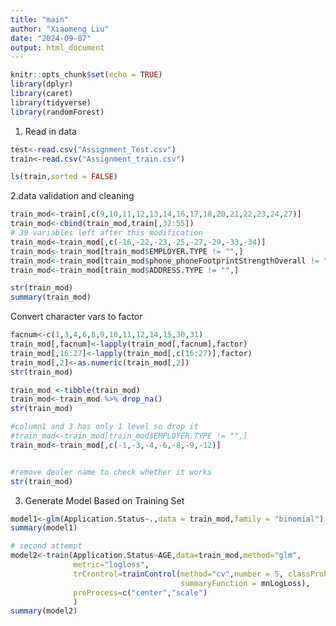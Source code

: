 ```yaml
---
title: "main"
author: "Xiaomeng Liu"
date: "2024-09-07"
output: html_document
---
```


```r
knitr::opts_chunk$set(echo = TRUE)
library(dplyr)
library(caret)
library(tidyverse)
library(randomForest)
```


1. Read in data
```r
test<-read.csv("Assignment_Test.csv")
train<-read.csv("Assignment_train.csv")
```

```r
ls(train,sorted = FALSE)
```

2.data validation and cleaning

```r
train_mod<-train[,c(9,10,11,12,13,14,16,17,18,20,21,22,23,24,27)]
train_mod<-cbind(train_mod,train[,32:55])
# 39 variables left after this modification
train_mod<-train_mod[,c(-16,-22,-23,-25,-27,-29,-33,-34)]
train_mod<-train_mod[train_mod$EMPLOYER.TYPE != "",]
train_mod<-train_mod[train_mod$phone_phoneFootprintStrengthOverall != "",]
train_mod<-train_mod[train_mod$ADDRESS.TYPE != "",]
```

```r
str(train_mod)
summary(train_mod)
```

Convert character vars to factor
```r
facnum<-c(1,3,4,6,8,9,10,11,12,14,15,30,31)
train_mod[,facnum]<-lapply(train_mod[,facnum],factor)
train_mod[,16:27]<-lapply(train_mod[,c(16:27)],factor)
train_mod[,2]<-as.numeric(train_mod[,2])
str(train_mod)
```
```r
train_mod <-tibble(train_mod)
train_mod<-train_mod %>% drop_na()
str(train_mod)
```

```r
#column1 and 3 has only 1 level so drop it
#train_mod<-train_mod[train_mod$EMPLOYER.TYPE != "",]
train_mod<-train_mod[,c(-1,-3,-4,-6,-8,-9,-12)]


#remove dealer name to check whether it works
str(train_mod)
```


3. Generate Model Based on Training Set

```r
model1<-glm(Application.Status~.,data = train_mod,family = "binomial")
summary(model1)
```


```r
# second attempt
model2<-train(Application.Status~AGE,data=train_mod,method="glm",
              metric="logloss",
              trCrontrol=trainControl(method="cv",number = 5, classProbs = TRUE,
                                      summaryFunction = mnLogLoss),
              preProcess=c("center","scale")
              )
summary(model2)
```

